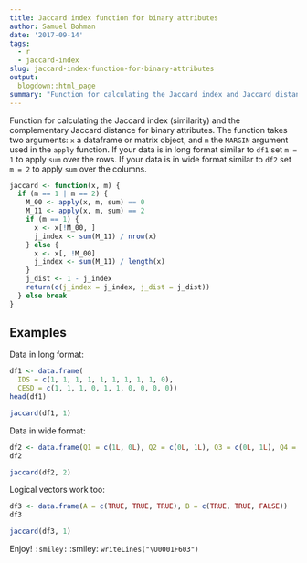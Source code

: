 ```yaml
---
title: Jaccard index function for binary attributes
author: Samuel Bohman
date: '2017-09-14'
tags:
  - r
  - jaccard-index
slug: jaccard-index-function-for-binary-attributes
output:
  blogdown::html_page
summary: "Function for calculating the Jaccard index and Jaccard distance for binary attributes."
---
```


Function for calculating the Jaccard index (similarity) and the complementary Jaccard distance for binary attributes. The function takes two arguments: `x` a dataframe or matrix object, and `m` the `MARGIN` argument used in the `apply` function. If your data is in long format similar to `df1` set `m = 1` to apply `sum` over the rows. If your data is in wide format similar to  `df2` set `m = 2` to apply `sum` over the columns. 

```r
jaccard <- function(x, m) {
  if (m == 1 | m == 2) {
    M_00 <- apply(x, m, sum) == 0
    M_11 <- apply(x, m, sum) == 2
    if (m == 1) {
      x <- x[!M_00, ]
      j_index <- sum(M_11) / nrow(x)
    } else {
      x <- x[, !M_00]
      j_index <- sum(M_11) / length(x)
    }
    j_dist <- 1 - j_index
    return(c(j_index = j_index, j_dist = j_dist))
  } else break
}
```

## Examples

Data in long format: 

```r
df1 <- data.frame(
  IDS = c(1, 1, 1, 1, 1, 1, 1, 1, 1, 0), 
  CESD = c(1, 1, 1, 0, 1, 1, 0, 0, 0, 0))
head(df1)
```

```r
jaccard(df1, 1)
```

Data in wide format: 

```r
df2 <- data.frame(Q1 = c(1L, 0L), Q2 = c(0L, 1L), Q3 = c(0L, 1L), Q4 = c(1L, 0L), Q5 = c(1L, 1L))
df2
```

```r
jaccard(df2, 2)
```

Logical vectors work too: 

```r
df3 <- data.frame(A = c(TRUE, TRUE, TRUE), B = c(TRUE, TRUE, FALSE))
df3
```

```r
jaccard(df3, 1)
```

Enjoy! `:smiley:` :smiley: `writeLines("\U0001F603")`
